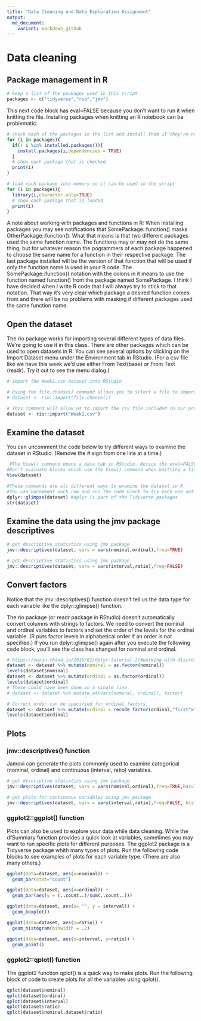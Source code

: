 ```yaml
---
title: "Data Cleaning and Data Exploration Assignment"
output:
  md_document:
    variant: markdown_github
---
```


# Data cleaning

## Package management in R

```r
# keep a list of the packages used in this script
packages <- c("tidyverse","rio","jmv")
```

This next code block has eval=FALSE because you don't want to run it when knitting the file. Installing packages when knitting an R notebook can be problematic.

```r
# check each of the packages in the list and install them if they're not installed already
for (i in packages){
  if(! i %in% installed.packages()){
    install.packages(i,dependencies = TRUE)
  }
  # show each package that is checked
  print(i)
}
```

```r
# load each package into memory so it can be used in the script
for (i in packages){
  library(i,character.only=TRUE)
  # show each package that is loaded
  print(i)
}
```

A note about working with packages and functions in R:
When installing packages you may see notifications that SomePackage::function() masks OtherPackage::function().
What that means is that two different packages used the same function name. The functions may or may not do the same thing, but for whatever reason the pogrammers of each package happened to choose the same name for a function in their respective package. The last package installed will be the version of that function that will be used if only the function name is used in your R code. The SomePackage::function() notation with the colons in it means to use the function named function() from the package named SomePackage. I think I have decided when I write R code that I will always try to stick to that notation. That way it's very clear which package a desired function comes from and there will be no problems with masking if different packages used the same function name.

## Open the dataset

The rio package works for importing several different types of data files. We're going to use it in this class. There are other packages which can be used to open datasets in R. You can see several options by clicking on the Import Dataset menu under the Environment tab in RStudio. (For a csv file like we have this week we'd use either From Text(base) or From Text (readr). Try it out to see the menu dialog.)
```r
# import the Week1.csv dataset into RStudio

# Using the file.choose() command allows you to select a file to import from another folder.
# dataset <- rio::import(file.choose())

# This command will allow us to import the csv file included in our project folder.
dataset <- rio::import("Week1.csv")
```

## Examine the dataset

You can uncomment the code below to try different ways to examine the dataset in RStudio. (Remove the # sign from one line at a time.)
```r
 #The View() command opens a data tab in RStudio. Notice the eval=FALSE option is set for this block.
#Don't evaluate blocks which use the View() command when knitting a file. It could be problematic.
View(dataset)
```

```r
#These commands are all different ways to examine the dataset in R.
#You can uncomment each row and run the code block to try each one out.
dplyr::glimpse(dataset) #dplyr is part of the Tidyverse packages
str(dataset)
```

## Examine the data using the jmv package descriptives

```r
# get descriptive statistics using jmv package
jmv::descriptives(dataset, vars = vars(nominal,ordinal),freq=TRUE)
```

```r
# get descriptive statistics using jmv package
jmv::descriptives(dataset, vars = vars(interval,ratio),freq=FALSE)
```

## Convert factors

Notice that the jmv::descriptives() function doesn't tell us the data type for each variable like the dplyr::glimpse() function.

The rio package (or readr package in RStudio) doesn't automatically convert columns with strings to factors. We need to convert the nominal and ordinal variables to factors and set the order of the levels for the ordinal variable. (R puts factor levels in alphabetical order if an order is not specified.) If you run dplyr::glimpse() again after you execute the following code block, you'll see the class has changed for nominal and ordinal. 

```r
# https://suzan.rbind.io/2018/02/dplyr-tutorial-2/#working-with-discrete-columns
dataset <- dataset %>% mutate(nominal = as.factor(nominal))
levels(dataset$nominal)
dataset <- dataset %>% mutate(ordinal = as.factor(ordinal))
levels(dataset$ordinal)
# These could have been done on a single line.
# dataset <- dataset %>% mutate_at(vars(nominal, ordinal), factor)

# Correct order can be specified for ordinal factors.
dataset <- dataset %>% mutate(ordinal = recode_factor(ordinal,"first"="first","second"="second","third"="third","fourth"="fourth",.ordered=TRUE))
levels(dataset$ordinal)
```

## Plots

### jmv::descriptives() function

Jamovi can generate the plots commonly used to examine categorical (nominal, ordinal) and continuous (interval, ratio) variables.

```r
# get descriptive statistics using jmv package
jmv::descriptives(dataset, vars = vars(nominal,ordinal),freq=TRUE,bar=TRUE)
```

```r
# get plots for continuous variables using jmv package
jmv::descriptives(dataset, vars = vars(interval,ratio),freq=FALSE, hist=TRUE, box=TRUE)
```

### ggplot2::ggplot() function

Plots can also be used to explore your data while data cleaning. While the dfSummary function provides a quick look at variables, sometimes you may want to run specific plots for different purposes. The ggplot2 package is a Tidyverse package whith many types of plots. Run the following code blocks to see examples of plots for each variable type. (There are also many others.)

```r
ggplot(data=dataset, aes(x=nominal)) + 
  geom_bar(stat="count")
```
```r
ggplot(data=dataset, aes(x=ordinal)) +
  geom_bar(aes(y = (..count..)/sum(..count..)))
```
```r
ggplot(data=dataset, aes(x= "", y = interval)) +
  geom_boxplot()
```
```r
ggplot(data=dataset, aes(x=ratio)) +
  geom_histogram(binwidth = .2)
```
```r
ggplot(data=dataset, aes(x=interval, y=ratio)) + 
  geom_point()
```

### ggplot2::qplot() function

The ggplot2 function qplot() is a quick way to make plots. Run the following block of code to create plots for all the variables using qplot().

```r
qplot(dataset$nominal)
qplot(dataset$ordinal)
qplot(dataset$interval)
qplot(dataset$ratio)
qplot(dataset$nominal,dataset$ratio)
```
